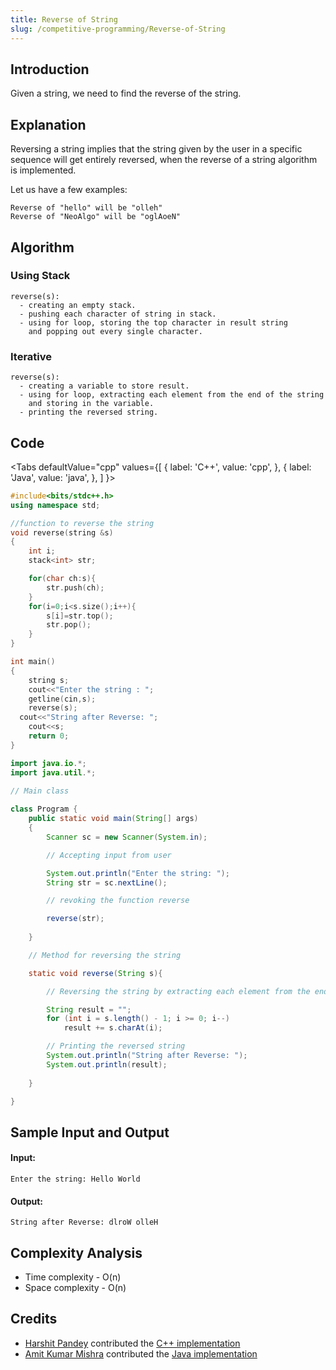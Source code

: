 ```yaml
---
title: Reverse of String
slug: /competitive-programming/Reverse-of-String
---
```


## Introduction

Given a string, we need to find the reverse of the string.

## Explanation

Reversing a string implies that the string given by the user in a specific sequence will get entirely reversed,
when the reverse of a string algorithm is implemented.

Let us have a few examples:

```
Reverse of "hello" will be "olleh"
Reverse of "NeoAlgo" will be "oglAoeN"
```

## Algorithm

### Using Stack

```
reverse(s):
  - creating an empty stack.
  - pushing each character of string in stack.
  - using for loop, storing the top character in result string 
    and popping out every single character.
```

### Iterative

```
reverse(s):
  - creating a variable to store result.
  - using for loop, extracting each element from the end of the string 
    and storing in the variable.
  - printing the reversed string.
```

## Code


<Tabs
  defaultValue="cpp"
  values={[
    { label: 'C++', value: 'cpp', },
    { label: 'Java', value: 'java', },
  ]
}>
<TabItem value="cpp">

```cpp
#include<bits/stdc++.h>
using namespace std;

//function to reverse the string
void reverse(string &s)
{
	int i;
	stack<int> str;

	for(char ch:s){
        str.push(ch);
    }
    for(i=0;i<s.size();i++){
        s[i]=str.top();
        str.pop();
    } 
}

int main()
{
	string s;
	cout<<"Enter the string : ";
	getline(cin,s);
	reverse(s);
  cout<<"String after Reverse: ";
	cout<<s;
	return 0;
}

```

</TabItem>
<TabItem value="java">

```java
import java.io.*;
import java.util.*;
 
// Main class

class Program {
    public static void main(String[] args)
    {
        Scanner sc = new Scanner(System.in);

        // Accepting input from user

        System.out.println("Enter the string: ");
        String str = sc.nextLine();

        // revoking the function reverse

        reverse(str);
        
    }

    // Method for reversing the string

    static void reverse(String s){

        // Reversing the string by extracting each element from the end of the string and storing in a variable result

        String result = "";
        for (int i = s.length() - 1; i >= 0; i--)
            result += s.charAt(i);

        // Printing the reversed string
        System.out.println("String after Reverse: ");
        System.out.println(result);
       
    }

}
```

</TabItem>
</Tabs>

## Sample Input and Output

#### Input:

```
Enter the string: Hello World

```

#### Output:

```
String after Reverse: dlroW olleH

```

## Complexity Analysis

- Time  complexity - O(n)
- Space complexity - O(n)

## Credits

- [Harshit Pandey](https://github.com/HarshitPandey251) contributed the [C++ implementation](https://github.com/TesseractCoding/NeoAlgo/blob/master/C-Plus-Plus/cp/Reverse_string_using_stack.cpp)
- [Amit Kumar Mishra](https://github.com/Amit366) contributed the [Java implementation](https://github.com/TesseractCoding/NeoAlgo/blob/master/Java/cp/ReverseString.java)
